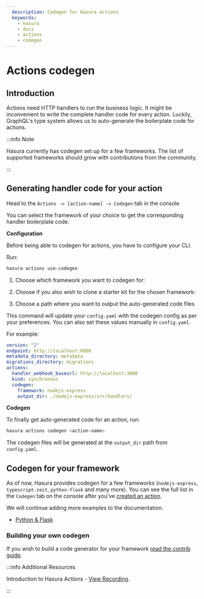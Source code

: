 ```yaml
---
  description: Codegen for Hasura actions
  keywords:
    - hasura
    - docs
    - actions
    - codegen
---
```



# Actions codegen

## Introduction

Actions need HTTP handlers to run the business logic. It might be
inconvenient to write the complete handler code for every action.
Luckily, GraphQL's type system allows us to auto-generate the
boilerplate code for actions.

:::info Note

Hasura currently has codegen set up for a few frameworks. The list of
supported frameworks should grow with contributions from the community.

:::

## Generating handler code for your action

<Tabs className="api-tabs">
<TabItem value="console" label="Console">

Head to the `Actions -> [action-name] -> Codegen` tab in the console

You can select the framework of your choice to get the corresponding
handler boilerplate code.

<Thumbnail
  src="/img/graphql/core/actions/console-codegen-tab.png"
  alt="Console codegen tab"
/>

</TabItem>
<TabItem value="cli" label="CLI">

**Configuration**

Before being able to codegen for actions, you have to configure your
CLI.

Run:

```bash
hasura actions use-codegen
```

1.  Choose which framework you want to codegen for:
    <Thumbnail
      src="/img/graphql/core/actions/cli-framework-prompt.png"
      alt="CLI Framework Prompt"
    />

2.  Choose if you also wish to clone a starter kit for the chosen framework:
    <Thumbnail
    src="/img/graphql/core/actions/cli-starter-kit-prompt.png"
    alt="CLI Starter Kit Prompt"
    />

3.  Choose a path where you want to output the auto-generated code files
    <Thumbnail
    src="/img/graphql/core/actions/cli-output-dir-prompt.png"
    alt="CLI Starter Kit Prompt"
    />

This command will update your `config.yaml` with the codegen config as
per your preferences. You can also set these values manually in
`config.yaml`.

For example:

```yaml
version: "2"
endpoint: http://localhost:8080
metadata_directory: metadata
migrations_directory: migrations
actions:
  handler_webhook_baseurl: http://localhost:3000
  kind: synchronous
  codegen:
    framework: nodejs-express
    output_dir: ./nodejs-express/src/handlers/
```

**Codegen**

To finally get auto-generated code for an action, run:

```bash
hasura actions codegen <action-name>
```

The codegen files will be generated at the `output_dir` path from
`config.yaml`.
</TabItem>
</Tabs>

## Codegen for your framework

As of now, Hasura provides codegen for a few frameworks
(`nodejs-express`, `typescript-zeit`, `python-flask` and many more). You
can see the full list in the `Codegen` tab on the console after you've
[created an action](/graphql/core/actions/create.mdx).

We will continue adding more examples to the documentation.

- [Python & Flask](/graphql/core/actions/codegen/python-flask.mdx)

### Building your own codegen

If you wish to build a code generator for your framework [read the
contrib
guide](https://github.com/hasura/codegen-assets/blob/master/builder-kit/README.md).

:::info Additional Resources

Introduction to Hasura Actions - [View
Recording](https://hasura.io/events/webinar/hasura-actions/?pg=docs&plcmt=body&cta=view-recording&tech=).

:::
